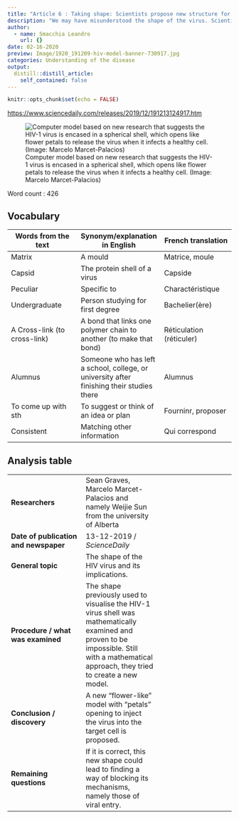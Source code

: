 ```yaml
---
title: "Article 6 : Taking shape: Scientists propose new structure for shell of HIV-1 virus"
description: "We may have misunderstood the shape of the virus. Scientists propose a new one."
author:
  - name: Smacchia Leandro
    url: {}
date: 02-16-2020
preview: Image/1920_191209-hiv-model-banner-730917.jpg
categories: Understanding of the disease
output:
  distill::distill_article:
    self_contained: false
---
```


```r
knitr::opts_chunk$set(echo = FALSE)
```

<https://www.sciencedaily.com/releases/2019/12/191213124917.htm>


![Computer model based on new research that suggests the HIV-1 virus is encased in a spherical shell, which opens like flower petals to release the virus when it infects a healthy cell. (Image: Marcelo Marcet-Palacios)](Image/1920_191209-hiv-model-banner-730917.jpg)


Word count : 426


## Vocabulary 

| Words from the text | Synonym/explanation in English | French translation |
|--|--|--|
| Matrix | A mould | Matrice, moule |
| Capsid | The protein shell of a virus | Capside |
| Peculiar | Specific to | Charactéristique |
| Undergraduate | Person studying for first degree | Bachelier(ère) |
| A Cross-link (to cross-link) | A bond that links one polymer chain to another (to make that bond) | Réticulation (réticuler) |
| Alumnus | Someone who has left a school, college, or university after finishing their studies there | Alumnus |
| To come up with sth | To suggest or think of an idea or plan | Fourninr, proposer |
| Consistent | Matching other information | Qui correspond |


## Analysis table 

|  |  |  |
|--|--|--|
| **Researchers** | Sean Graves, Marcelo Marcet-Palacios and namely Weijie Sun from the university of Alberta |
| **Date of publication and newspaper** | 13-12-2019 / *ScienceDaily* |
| **General topic** | The shape of the HIV virus and its implications. |
| **Procedure / what was examined** | The shape previously used to visualise the HIV-1 virus shell was mathematically examined and proven to be impossible. Still with a mathematical approach, they tried to create a new model. |
| **Conclusion / discovery** | A new "flower-like" model with "petals" opening to inject the virus into the target cell is proposed. |
| **Remaining questions** | If it is correct, this new shape could lead to finding a way of blocking its mechanisms, namely those of viral entry. |



